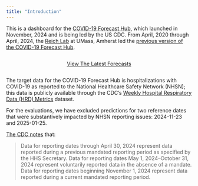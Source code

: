 ```yaml
---
title: "Introduction"
---
```


This is a dashboard for the [COVID-19 Forecast Hub](https://github.com/CDCgov/covid19-forecast-hub), which launched in November, 2024 and is being led by the US CDC. From April, 2020 through April, 2024, the [Reich Lab](https://reichlab.io/) at UMass, Amherst led the [previous version of the COVID-19 Forecast Hub](https://covid19forecasthub.org/).

::: {style='display:flex; align-items: center; justify-content: center'}

[View The Latest Forecasts](forecast.html){.btn .btn-primary role="button"}

:::

The target data for the COVID-19 Forecast Hub is hospitalizations with COVID-19 as reported to the National Healthcare Safety Network (NHSN); this data is publicly available through the CDC's [Weekly Hospital Respiratory Data (HRD) Metrics](https://data.cdc.gov/Public-Health-Surveillance/Weekly-Hospital-Respiratory-Data-HRD-Metrics-by-Ju/mpgq-jmmr/about_data) dataset.

For the evaluations, we have excluded predictions for two reference dates that were substantively impacted by NHSN reporting issues: 2024-11-23 and 2025-01-25.

::::{.callout-note}

[The CDC notes](https://data.cdc.gov/Public-Health-Surveillance/Weekly-Hospital-Respiratory-Data-HRD-Metrics-by-Ju/mpgq-jmmr/about_data) that:

> Data for reporting dates through April 30, 2024 represent data reported during a previous mandated reporting period as specified by the HHS Secretary. Data for reporting dates May 1, 2024--October 31, 2024 represent voluntarily reported data in the absence of a mandate. Data for reporting dates beginning November 1, 2024 represent data reported during a current mandated reporting period.

::::
